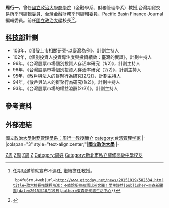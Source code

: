 {{Infobox Officeholder
|name              = 周行一
|image             = 
|imagesize         = 200px
|order             = [[國立政治大學|國立政治大學]]校長
|term_start        = 2014年10月18日
|term_end          = 2018年11月15日
|性別     = 男性
|出生地點 = {{ROC|臺灣省}}[[臺中市_(省轄市)|臺中市]]
|居處     = {{TWN}}[[臺北市|臺北市]]
|政黨     = 
|專業     = [[投資學|投資學]]、 [[風險管理|風險管理]]、 [[國際金融|國際金融]]、 [[創業財務管理|創業財務管理]]
|父母     = 
|配偶     = 
|伴侶     = 
|子女     = 
|親屬     = 
|國籍     = {{ROC}}
| educate = 
*[[國立政治大學|國立政治大學]]商學系學士
*[[印第安納大學|印第安納大學]]商學系碩士
*[[印第安納大學|印第安納大學]]商學系博士
| past = 
*校長<br>（2014年11月 ~ 2018年11月15日）
*性別平等教育委員會主任委員<br>（2014年11月 ~ 2018年11月15日）
*商學院院長<br>（2006年8月 ~ 2008年7月）
*創新與創造力研究中心中心主任<br>（2006年2月 ~ 2006年7月）
*商學院院長<br>（2005年8月 ~ 2006年7月）
*商學院副院長<br>（2004年9月 ~ 2005年7月）
*財務管理學系系主任<br>（2000年8月 ~ 2002年7月）
}}
'''周行一'''{{bd|}}，曾任[[國立政治大學商學院|國立政治大學商學院]]（金融學系、財務管理學系）教授,台灣期貨交易所季刊編輯委員、台灣金融財務季刊編輯委員、Pacific Basin Finance Journal	編輯委員。前任[[國立政治大學|國立政治大學]]校長<ref name="ETtoday">任期屆滿前就宣布不連任,
繼續擔任教授。
  bp4fu6rm,4web|url=http://www.ettoday.net/news/20151019/582534.htm|title=政大校長推課程精減：不能說斯拉夫語比英文難！學生譁然|publisher=東森新聞雲|date=2015年10月19日|author=東森新聞雲生活中心}}</ref><ref>{{cite web|url=http://news.ltn.com.tw/news/life/breakingnews/1134672|title=政大新任校長出爐 財管系教授周行一接棒|publisher=自由時報|date=2014年10月18日|accessdate=2014年12月4日|archive-date=2020年8月8日|archive-url=https://web.archive.org/web/20200808072442/https://news.ltn.com.tw/news/life/breakingnews/1134672|dead-url=no}}</ref>。

== [[中华民国科技部|科技部]]計劃 ==
*103年，《借殼上市相關研究-以臺灣為例》，計劃主持人
*102年，《個別投資人投資專注度與投資績效：臺灣的實證》，計劃主持人
*96年，《台灣股票市場個別投資人存活率研究（1/2)》，計劃主持人
*96年，《台灣股票市場個別投資人存活率研究（2/2)》，計劃主持人 
*95年，《散戶與法人的群聚行為研究(2/2)》，計劃主持人
*94年，《散戶與法人的群聚行為研究(1/2)》，計劃主持人
*93年，《台灣股票市場的權益溢酬(2/2))》，計劃主持人
==參考資料==
{{reflist}}
==外部連結==
[https://web.archive.org/web/20150306072724/http://www.finance.nccu.edu.tw/people/bio.php?PID=58916 國立政治大學財務管理學系：周行一教授簡介]
{{NCCU President}}
[[Category:國立政治大學商學院校友|Z周]]
[[Category:國立政治大學校長|Z周]]
[[Category:國立政治大學教授|Z周]]
[[Category:印第安那大學校友|Z]]
[[category:台湾管理学家|category:台湾管理学家]]
[[Category:周姓|Category:周姓]]
[[Category:新北市私立辭修高級中學校友|Category:新北市私立辭修高級中學校友]]
{{start box}}
{{s-edu}}
|-
|colspan="3" style="text-align:center;"|'''<!-- 注释出：[[File:NCCU.svg|25px]] -->[[國立政治大學|國立政治大學]]'''
|-
{{s-before|[[林碧炤|林碧炤]]（代理）<br /><small>正任：'''[[吳思華|吳思華]]'''</small>}}
{{s-title|[[國立政治大學|國立政治大學]]校長<br><small>第十三屆<br>2014年11月14日－2018年11月16日}}
{{s-after|[[郭明政|郭明政]]}}
{{end box}}